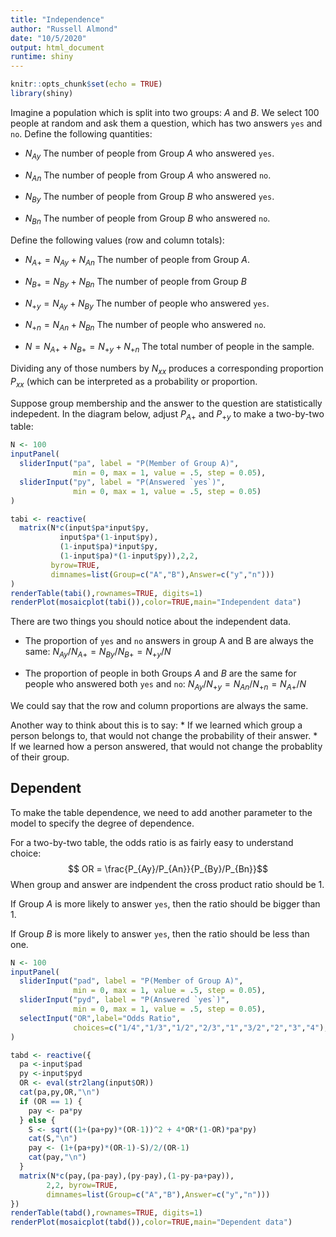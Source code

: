 ```yaml
---
title: "Independence"
author: "Russell Almond"
date: "10/5/2020"
output: html_document
runtime: shiny
---
```


```r
knitr::opts_chunk$set(echo = TRUE)
library(shiny)
```

Imagine a population which is split into two groups:  $A$ and $B$.  We select 100 people at random and ask them a question, which has two answers `yes` and `no`.  Define the following quantities:

* $N_{Ay}$  The number of people from Group $A$ who answered `yes`.

* $N_{An}$  The number of people from Group $A$ who answered `no`.

* $N_{By}$  The number of people from Group $B$ who answered `yes`.

* $N_{Bn}$  The number of people from Group $B$ who answered `no`.

Define the following values (row and column totals):

* $N_{A+}=N_{Ay}+N_{An}$  The number of people from Group $A$.

* $N_{B+}=N_{By}+N_{Bn}$  The number of people from Group $B$

* $N_{+y}=N_{Ay}+N_{By}$  The number of people who answered `yes`.

* $N_{+n}=N_{An}+N_{Bn}$  The number of people who answered `no`.

* $N=N_{A+}+N_{B+} = N_{+y} + N_{+n}$ The total number of people in the sample.

Dividing any of those numbers by $N_{xx}$ produces a corresponding proportion $P_{xx}$ (which can be interpreted as a probability or proportion.

Suppose group membership and the answer to the question are statistically indepedent.  In the diagram below, adjust $P_{A+}$ and $P_{+y}$ to make a two-by-two table:

```r
N <- 100
inputPanel(
  sliderInput("pa", label = "P(Member of Group A)",
              min = 0, max = 1, value = .5, step = 0.05),
  sliderInput("py", label = "P(Answered `yes`)",
              min = 0, max = 1, value = .5, step = 0.05)
)

tabi <- reactive(
  matrix(N*c(input$pa*input$py,
           input$pa*(1-input$py),
           (1-input$pa)*input$py,
           (1-input$pa)*(1-input$py)),2,2,
         byrow=TRUE,
         dimnames=list(Group=c("A","B"),Answer=c("y","n")))
)
renderTable(tabi(),rownames=TRUE, digits=1)
renderPlot(mosaicplot(tabi()),color=TRUE,main="Independent data")
```


There are two things you should notice about the independent data.

* The proportion of `yes` and `no` answers in group A and B are always the same:  $N_{Ay}/N_{A+} = N_{By}/N_{B+} = N_{+y}/N$

* The proportion of people in both Groups $A$ and $B$ are the same for people who answered both `yes`  and `no`:  $N_{Ay}/N_{+y} = N_{An}/N_{+n} = N_{A+}/N$

We could say that the row and column proportions are always the same.

Another way to think about this is to say:
* If we learned which group a person belongs to, that would not change the probability of their answer.
* If we learned how a person answered, that would not change the probablity of their group.

## Dependent

To make the table dependence, we need to add another parameter to the model to specify the degree of dependence.  

For a two-by-two table, the odds ratio is as fairly easy to understand choice:
$$ OR = \frac{P_{Ay}/P_{An}}{P_{By}/P_{Bn}}$$
When group and answer are indpendent the cross product ratio should be 1.  

If Group $A$ is more likely to answer `yes`, then the ratio should be bigger than 1.  

If Group $B$ is more likely to answer `yes`, then the ratio should be less than one.

```r
N <- 100
inputPanel(
  sliderInput("pad", label = "P(Member of Group A)",
              min = 0, max = 1, value = .5, step = 0.05),
  sliderInput("pyd", label = "P(Answered `yes`)",
              min = 0, max = 1, value = .5, step = 0.05),
  selectInput("OR",label="Odds Ratio",
              choices=c("1/4","1/3","1/2","2/3","1","3/2","2","3","4"), selected ="1")
)

tabd <- reactive({
  pa <-input$pad
  py <-input$pyd
  OR <- eval(str2lang(input$OR))
  cat(pa,py,OR,"\n")
  if (OR == 1) {
    pay <- pa*py
  } else {
    S <- sqrt((1+(pa+py)*(OR-1))^2 + 4*OR*(1-OR)*pa*py)
    cat(S,"\n")
    pay <- (1+(pa+py)*(OR-1)-S)/2/(OR-1)
    cat(pay,"\n")
  }
  matrix(N*c(pay,(pa-pay),(py-pay),(1-py-pa+pay)),
        2,2, byrow=TRUE,
        dimnames=list(Group=c("A","B"),Answer=c("y","n")))
})
renderTable(tabd(),rownames=TRUE, digits=1)
renderPlot(mosaicplot(tabd()),color=TRUE,main="Dependent data")
```

